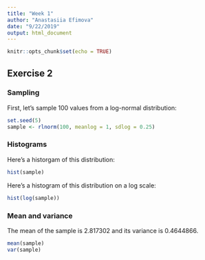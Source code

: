 ```yaml
---
title: "Week 1"
author: "Anastasiia Efimova"
date: "9/22/2019"
output: html_document
---
```


```r
knitr::opts_chunk$set(echo = TRUE)
```

## Exercise 2
### Sampling

First, let's sample 100 values from a log-normal distribution:

```r
set.seed(5)
sample <- rlnorm(100, meanlog = 1, sdlog = 0.25)
```
### Histograms
Here's a historgam of this distribution:

```r

hist(sample)
```

Here's a histogram of this distribution on a log scale:

```r
hist(log(sample))
```

### Mean and variance
The mean of the sample is 2.817302 and its variance is 0.4644866.
```r

mean(sample)
var(sample)
```